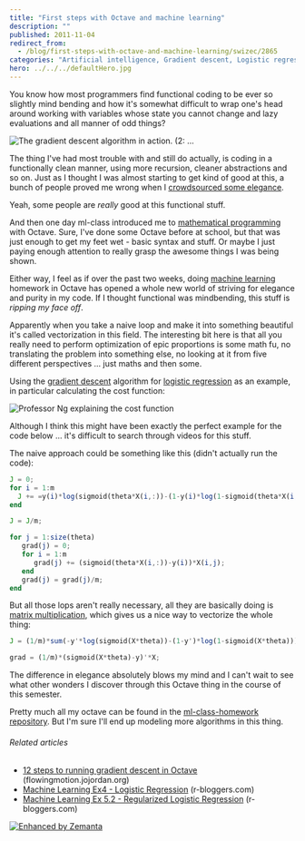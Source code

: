 ```yaml
---
title: "First steps with Octave and machine learning"
description: ""
published: 2011-11-04
redirect_from:
  - /blog/first-steps-with-octave-and-machine-learning/swizec/2865
categories: "Artificial intelligence, Gradient descent, Logistic regression, Machine learning, Math, Octave, Optimization (mathematics), Uncategorized"
hero: ../../../defaultHero.jpg
---
```


You know how most programmers find functional coding to be ever so slightly mind bending and how it's somewhat difficult to wrap one's head around working with variables whose state you cannot change and lazy evaluations and all manner of odd things?

![The gradient descent algorithm in action. (2: ...](http://swizec.com/blog/wp-content/uploads/2011/11/300px-Gradient_ascent_%28surface%29.png "The gradient descent algorithm in action. (2: ...")

The thing I've had most trouble with and still do actually, is coding in a functionally clean manner, using more recursion, cleaner abstractions and so on. Just as I thought I was almost starting to get kind of good at this, a bunch of people proved me wrong when I [crowdsourced some elegance](http://swizec.com/blog/crowdsourcing-elegance/swizec/2608 "Crowdsourcing elegance").

Yeah, some people are _really_ good at this functional stuff.

And then one day ml-class introduced me to [mathematical programming](http://en.wikipedia.org/wiki/Optimization_%28mathematics%29 "Optimization (mathematics)") with Octave. Sure, I've done some Octave before at school, but that was just enough to get my feet wet - basic syntax and stuff. Or maybe I just paying enough attention to really grasp the awesome things I was being shown.

Either way, I feel as if over the past two weeks, doing [machine learning](http://en.wikipedia.org/wiki/Machine_learning "Machine learning") homework in Octave has opened a whole new world of striving for elegance and purity in my code. If I thought functional was mindbending, this stuff is _ripping my face off_.

Apparently when you take a naive loop and make it into something beautiful it's called vectorization in this field. The interesting bit here is that all you really need to perform optimization of epic proportions is some math fu, no translating the problem into something else, no looking at it from five different perspectives ... just maths and then some.

Using the [gradient descent](http://en.wikipedia.org/wiki/Gradient_descent "Gradient descent") algorithm for [logistic regression](http://en.wikipedia.org/wiki/Logistic_regression "Logistic regression") as an example, in particular calculating the cost function:

![](http://swizec.com/blog/wp-content/uploads/2011/11/Screen-Shot-2011-11-04-at-12.32.27-PM.png "Professor Ng explaining the cost function")

Although I think this might have been exactly the perfect example for the code below ... it's difficult to search through videos for this stuff.

The naive approach could be something like this (didn't actually run the code):

```octave
J = 0;
for i = 1:m
  J += =y(i)*log(sigmoid(theta*X(i,:))-(1-y(i)*log(1-sigmoid(theta*X(i,:));
end

J = J/m;

for j = 1:size(theta)
   grad(j) = 0;
   for i = 1:m
      grad(j) += (sigmoid(theta*X(i,:))-y(i))*X(i,j);
   end
   grad(j) = grad(j)/m;
end
```

But all those lops aren't really necessary, all they are basically doing is [matrix multiplication](http://en.wikipedia.org/wiki/Matrix_multiplication "Matrix multiplication"), which gives us a nice way to vectorize the whole thing:

```octave
J = (1/m)*sum(-y'*log(sigmoid(X*theta))-(1-y')*log(1-sigmoid(X*theta)));

grad = (1/m)*(sigmoid(X*theta)-y)'*X;
```

The difference in elegance absolutely blows my mind and I can't wait to see what other wonders I discover through this Octave thing in the course of this semester.

Pretty much all my octave can be found in the [ml-class-homework repository](https://github.com/Swizec/ml-class-homework). But I'm sure I'll end up modeling more algorithms in this thing.

###### Related articles

- [12 steps to running gradient descent in Octave](http://flowingmotion.jojordan.org/2011/10/16/12-steps-to-running-gradient-descent-in-octave/) (flowingmotion.jojordan.org)
- [Machine Learning Ex4 - Logistic Regression](http://www.r-bloggers.com/machine-learning-ex4-%e2%80%93-logistic-regression/) (r-bloggers.com)
- [Machine Learning Ex 5.2 - Regularized Logistic Regression](http://www.r-bloggers.com/machine-learning-ex-5-2-%e2%80%93-regularized-logistic-regression/) (r-bloggers.com)

[![Enhanced by Zemanta](http://img.zemanta.com/zemified_e.png?x-id=821e177f-151f-4e6b-9a26-30e7b37cf580)](http://www.zemanta.com/ "Enhanced by Zemanta")
